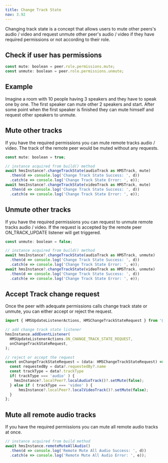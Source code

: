 ```yaml
---
title: Change Track State
nav: 3.92
---
```


Changing track state is a concept that allows users to mute other peers's audio / video and request unmute other peer's audio / video if they have required permissions or not according to their role.

## Check if user has permissions

```js
const mute: boolean = peer.role.permissions.mute;
const unmute: boolean = peer.role.permissions.unmute;
```

## Example

Imagine a room with 10 people having 3 speakers and they have to speak one by one. The first speaker can mute other 2 speakers and start. After some point when the first speaker is finished they can mute himself and request other speakers to unmute.

## Mute other tracks

If you have the required permissions you can mute remote tracks audio / video. The track of the remote peer would be muted without any requests.

```js
const mute: boolean = true;

// instance acquired from build() method
await hmsInstance?.changeTrackState(audioTrack as HMSTrack, mute)
  .then(d => console.log('Change Track State Success: ', d))
  .catch(e => console.log('Change Track State Error: ', e));
await hmsInstance?.changeTrackState(videoTrack as HMSTrack, mute)
  .then(d => console.log('Change Track State Success: ', d))
  .catch(e => console.log('Change Track State Error: ', e));
```

## Unmute other tracks

If you have the required permissions you can request to unmute remote tracks audio / video. If the request is accepted by the remote peer ON_TRACK_UPDATE listener will get triggered.

```js
const unmute: boolean = false;

// instance acquired from build() method
await hmsInstance?.changeTrackState(audioTrack as HMSTrack, unmute)
  .then(d => console.log('Change Track State Success: ', d))
  .catch(e => console.log('Change Track State Error: ', e));
await hmsInstance?.changeTrackState(videoTrack as HMSTrack, unmute)
  .then(d => console.log('Change Track State Success: ', d))
  .catch(e => console.log('Change Track State Error: ', e));
```

## Accept Track change request

Once the peer with adequate permissions calls change track state or unmute, you can either accept or reject the request.

```js
import { HMSUpdateListenerActions, HMSChangeTrackStateRequest } from '@100mslive/react-native-hms';

// add change track state listener
hmsInstance.addEventListener(
  HMSUpdateListenerActions.ON_CHANGE_TRACK_STATE_REQUEST,
  onChangeTrackStateRequest,
);

// reject or accept the request
const onChangeTrackStateRequest = (data: HMSChangeTrackStateRequest) => {
  const requestedBy = data?.requestedBy?.name
  const trackType = data?.trackType            
  if( trackType === 'audio' ) {
    hmsInstance?.localPeer?.localAudioTrack()?.setMute(false);
  } else if ( trackType === 'video' ) {
      hmsInstance?.localPeer?.localVideoTrack()?.setMute(false);
  }
};
```

## Mute all remote audio tracks 

If you have the required permissions you can mute all remote audio tracks at once.

```js
// instance acquired from build method
await hmsInstance.remoteMuteAllAudio()
  .then(d => console.log('Remote Mute All Audio Success: ', d))
  .catch(e => console.log('Remote Mute All Audio Error: ', e));
```